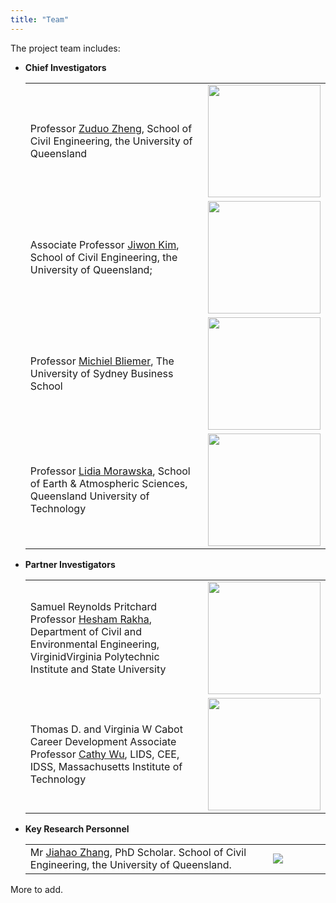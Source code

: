 ---
title: "Team"
---

The project team includes:

-   **Chief Investigators**

    |                                                                                                                                                                |                                           |
    |-------------------------------------------------------|-----------------|
    | Professor [Zuduo Zheng](http://www.connectedandautonomoustransport.com/dr-zhengs-research.html), School of Civil Engineering, the University of Queensland     | ![](ZuduoZheng1_small.jpg){width="180"}   |
    | Associate Professor [Jiwon Kim](https://researchers.uq.edu.au/researcher/10269), School of Civil Engineering, the University of Queensland;                    | ![](jiwon.jpeg){width="180"}              |
    | Professor [Michiel Bliemer](https://www.sydney.edu.au/business/about/our-people/academic-staff/michiel-bliemer.html), The University of Sydney Business School | ![](Michiel.jpg){width="180"}             |
    | Professor [Lidia Morawska](https://en.wikipedia.org/wiki/Lidia_Morawska), School of Earth & Atmospheric Sciences, Queensland University of Technology          | ![](Lidia.jpg){width="180" height="auto"} |

-   **Partner Investigators**

    |                                                                                                                                                                                                                  |                                              |
    |--------------------------------------------------------|----------------|
    | Samuel Reynolds Pritchard Professor [Hesham Rakha](https://cee.vt.edu/people/faculty/rakha.html), Department of Civil and Environmental Engineering, VirginidVirginia Polytechnic Institute and State University | ![](Hesham3.jfif){width="180" height="auto"} |
    | Thomas D. and Virginia W Cabot Career Development Associate Professor [Cathy Wu](http://www.wucathy.com/blog/), LIDS, CEE, IDSS, Massachusetts Institute of Technology                                           | ![](Cathy3.jfif){width="180" height="auto"}  |

-   **Key Research Personnel**

    |                                                                                                                                               |                 |
    |----------------------------------------------------------|--------------|
    | Mr [Jiahao Zhang](https://civil.uq.edu.au/profile/5288/jiahao-zhang), PhD Scholar. School of Civil Engineering, the University of Queensland. | ![](Jiahao.JPG) |

More to add.